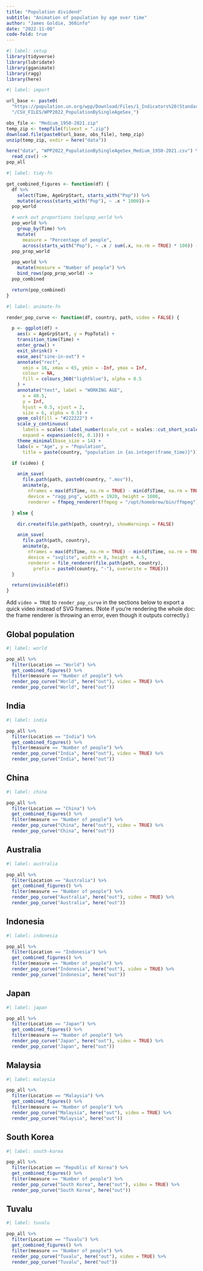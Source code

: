 ```yaml
---
title: "Population dividend"
subtitle: "Animation of population by age over time"
author: "James Goldie, 360info"
date: "2022-11-08"
code-fold: true
---
```


```r
#| label: setup
library(tidyverse)
library(lubridate)
library(gganimate)
library(ragg)
library(here)
```

```r
#| label: import

url_base <- paste0(
  "https://population.un.org/wpp/Download/Files/1_Indicators%20(Standard)/",
  "/CSV_FILES/WPP2022_PopulationBySingleAgeSex_")

obs_file <- "Medium_1950-2021.zip"
temp_zip <- tempfile(fileext = ".zip")
download.file(paste0(url_base, obs_file), temp_zip)
unzip(temp_zip, exdir = here("data"))

here("data", "WPP2022_PopulationBySingleAgeSex_Medium_1950-2021.csv") %>%
  read_csv() ->
pop_all
```

```r
#| label: tidy-fn

get_combined_figures <- function(df) {
  df %>%
    select(Time, AgeGrpStart, starts_with("Pop")) %>%
    mutate(across(starts_with("Pop"), ~ .x * 1000))->
  pop_world

  # work out proportions toolspop_world %>%
  pop_world %>%
    group_by(Time) %>%
    mutate(
      measure = "Percentage of people",
      across(starts_with("Pop"), ~ .x / sum(.x, na.rm = TRUE) * 100)) ->
  pop_prop_world

  pop_world %>%
    mutate(measure = "Number of people") %>%
    bind_rows(pop_prop_world) ->
  pop_combined

  return(pop_combined)
}
```

```r
#| label: animate-fn

render_pop_curve <- function(df, country, path, video = FALSE) {

  p <- ggplot(df) +
    aes(x = AgeGrpStart, y = PopTotal) +
    transition_time(Time) +
    enter_grow() + 
    exit_shrink() +
    ease_aes("sine-in-out") +
    annotate("rect",
      xmin = 16, xmax = 65, ymin = -Inf, ymax = Inf,
      colour = NA,
      fill = colours_360("lightblue"), alpha = 0.5
    ) +
    annotate("text", label = "WORKING AGE",
      x = 40.5,
      y = Inf,
      hjust = 0.5, vjust = 2,
      size = 6, alpha = 0.5) +
    geom_col(fill = "#222222") +
    scale_y_continuous(
      labels = scales::label_number(scale_cut = scales::cut_short_scale()),
      expand = expansion(c(0, 0.1))) +
    theme_minimal(base_size = 14) +
    labs(x = "Age", y = "Population",
      title = paste(country, "population in {as.integer(frame_time)}"))

  if (video) {

    anim_save(
      file.path(path, paste0(country, ".mov")),
      animate(p,
        nframes = max(df$Time, na.rm = TRUE) - min(df$Time, na.rm = TRUE) + 1,
        device = "ragg_png", width = 1920, height = 1080,
        renderer = ffmpeg_renderer(ffmpeg = "/opt/homebrew/bin/ffmpeg")))

  } else {

    dir.create(file.path(path, country), showWarnings = FALSE)

    anim_save(
      file.path(path, country),
      animate(p,
        nframes = max(df$Time, na.rm = TRUE) - min(df$Time, na.rm = TRUE) + 1,
        device = "svglite", width = 8, height = 4.5,
        renderer = file_renderer(file.path(path, country),
          prefix = paste0(country, "-"), overwrite = TRUE)))
  }

  return(invisible(df))
}
```

Add `video = TRUE` to `render_pop_curve` in the sections below to export a quick video instead of SVG frames. (Note if you're rendering the whole doc: the frame renderer is throwing an error, even though it outputs correctly.)

## Global population

```r
#| label: world

pop_all %>%
  filter(Location == "World") %>%
  get_combined_figures() %>%
  filter(measure == "Number of people") %>%
  render_pop_curve("World", here("out"), video = TRUE) %>%
  render_pop_curve("World", here("out"))
```

## India

```r
#| label: india

pop_all %>%
  filter(Location == "India") %>%
  get_combined_figures() %>%
  filter(measure == "Number of people") %>%
  render_pop_curve("India", here("out"), video = TRUE) %>%
  render_pop_curve("India", here("out"))
```

## China

```r
#| label: china

pop_all %>%
  filter(Location == "China") %>%
  get_combined_figures() %>%
  filter(measure == "Number of people") %>%
  render_pop_curve("China", here("out"), video = TRUE) %>%
  render_pop_curve("China", here("out"))
```

## Australia

```r
#| label: australia

pop_all %>%
  filter(Location == "Australia") %>%
  get_combined_figures() %>%
  filter(measure == "Number of people") %>%
  render_pop_curve("Australia", here("out"), video = TRUE) %>%
  render_pop_curve("Australia", here("out"))
```

## Indonesia

```r
#| label: indonesia

pop_all %>%
  filter(Location == "Indonesia") %>%
  get_combined_figures() %>%
  filter(measure == "Number of people") %>%
  render_pop_curve("Indonesia", here("out"), video = TRUE) %>%
  render_pop_curve("Indonesia", here("out"))
```

## Japan

```r
#| label: japan

pop_all %>%
  filter(Location == "Japan") %>%
  get_combined_figures() %>%
  filter(measure == "Number of people") %>%
  render_pop_curve("Japan", here("out"), video = TRUE) %>%
  render_pop_curve("Japan", here("out"))
```


## Malaysia

```r
#| label: malaysia

pop_all %>%
  filter(Location == "Malaysia") %>%
  get_combined_figures() %>%
  filter(measure == "Number of people") %>%
  render_pop_curve("Malaysia", here("out"), video = TRUE) %>%
  render_pop_curve("Malaysia", here("out"))
```

## South Korea

```r
#| label: south-korea

pop_all %>%
  filter(Location == "Republic of Korea") %>%
  get_combined_figures() %>%
  filter(measure == "Number of people") %>%
  render_pop_curve("South Korea", here("out"), video = TRUE) %>%
  render_pop_curve("South Korea", here("out"))
```

## Tuvalu

```r
#| label: tuvalu

pop_all %>%
  filter(Location == "Tuvalu") %>%
  get_combined_figures() %>%
  filter(measure == "Number of people") %>%
  render_pop_curve("Tuvalu", here("out"), video = TRUE) %>%
  render_pop_curve("Tuvalu", here("out"))
```
